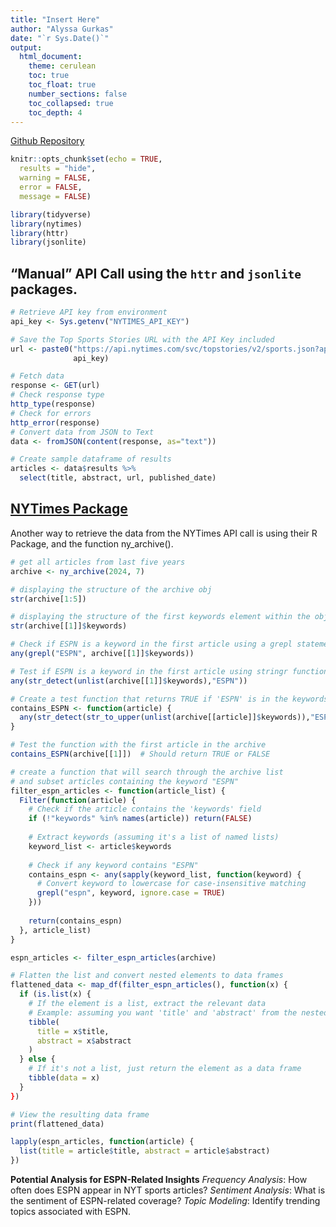 ```yaml
---
title: "Insert Here"
author: "Alyssa Gurkas"
date: "`r Sys.Date()`"
output: 
  html_document:
    theme: cerulean
    toc: true
    toc_float: true
    number_sections: false
    toc_collapsed: true
    toc_depth: 4
---
```


[Github Repository](https://github.com/amgurkas/data-acquisition/tree/main/Week_9/) 

```r
knitr::opts_chunk$set(echo = TRUE,      
  results = "hide", 
  warning = FALSE,  
  error = FALSE,   
  message = FALSE)
```

```r
library(tidyverse)
library(nytimes)
library(httr)
library(jsonlite)
```

## "Manual" API Call using the `httr` and `jsonlite` packages. 
```r
# Retrieve API key from environment
api_key <- Sys.getenv("NYTIMES_API_KEY")

# Save the Top Sports Stories URL with the API Key included
url <- paste0("https://api.nytimes.com/svc/topstories/v2/sports.json?api-key=", 
              api_key)

# Fetch data
response <- GET(url)
# Check response type
http_type(response)
# Check for errors
http_error(response)
# Convert data from JSON to Text
data <- fromJSON(content(response, as="text"))

# Create sample dataframe of results
articles <- data$results %>%
  select(title, abstract, url, published_date)
```

## [NYTimes Package](https://github.com/news-r/nytimes)
Another way to retrieve the data from the NYTimes API call is using their 
R Package, and the function ny_archive(). 
```r
# get all articles from last five years
archive <- ny_archive(2024, 7)

# displaying the structure of the archive obj
str(archive[1:5]) 
```

```r
# displaying the structure of the first keywords element within the obj archive
str(archive[[1]]$keywords)

# Check if ESPN is a keyword in the first article using a grepl statement
any(grepl("ESPN", archive[[1]]$keywords))

# Test if ESPN is a keyword in the first article using stringr function
any(str_detect(unlist(archive[[1]]$keywords),"ESPN"))

# Create a test function that returns TRUE if 'ESPN' is in the keywords
contains_ESPN <- function(article) {
  any(str_detect(str_to_upper(unlist(archive[[article]]$keywords)),"ESPN"))
}

# Test the function with the first article in the archive
contains_ESPN(archive[[1]])  # Should return TRUE or FALSE
```

```r
# create a function that will search through the archive list
# and subset articles containing the keyword "ESPN"
filter_espn_articles <- function(article_list) {
  Filter(function(article) {
    # Check if the article contains the 'keywords' field
    if (!"keywords" %in% names(article)) return(FALSE)
    
    # Extract keywords (assuming it's a list of named lists)
    keyword_list <- article$keywords 
    
    # Check if any keyword contains "ESPN"
    contains_espn <- any(sapply(keyword_list, function(keyword) {
      # Convert keyword to lowercase for case-insensitive matching
      grepl("espn", keyword, ignore.case = TRUE)
    }))
    
    return(contains_espn)
  }, article_list)
}

espn_articles <- filter_espn_articles(archive)
```

```r
# Flatten the list and convert nested elements to data frames
flattened_data <- map_df(filter_espn_articles(), function(x) {
  if (is.list(x) {
    # If the element is a list, extract the relevant data
    # Example: assuming you want 'title' and 'abstract' from the nested list
    tibble(
      title = x$title,
      abstract = x$abstract
    )
  } else {
    # If it's not a list, just return the element as a data frame
    tibble(data = x)
  }
})

# View the resulting data frame
print(flattened_data)
```


```r

lapply(espn_articles, function(article) {
  list(title = article$title, abstract = article$abstract)
})
```

**Potential Analysis for ESPN-Related Insights**
*Frequency Analysis*: How often does ESPN appear in NYT sports articles?
*Sentiment Analysis*: What is the sentiment of ESPN-related coverage?
*Topic Modeling*: Identify trending topics associated with ESPN.


